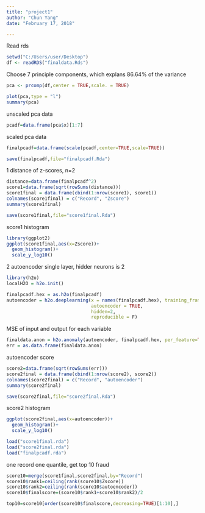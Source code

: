 ```yaml
---
title: "project1"
author: "Chun Yang"
date: "February 17, 2018"

---
```


Read rds
```r
setwd("C:/Users/user/Desktop")
df <- readRDS("finaldata.Rds")
```

Choose 7 principle components, which explans 86.64% of the variance
```r
pca <- prcomp(df,center = TRUE,scale. = TRUE) 
```

```r
plot(pca,type = "l")
summary(pca)
```

unscaled pca data
```r
pcadf=data.frame(pca$x)[1:7]
```

scaled pca data
```r
finalpcadf=data.frame(scale(pcadf,center=TRUE,scale=TRUE))
```

```r
save(finalpcadf,file="finalpcadf.Rda")
```

1 distance of z-scores, n=2
```r
distance=data.frame(finalpcadf^2)
score1=data.frame(sqrt(rowSums(distance)))
score1final = data.frame(cbind(1:nrow(score1), score1))
colnames(score1final) = c("Record", "Zscore")
summary(score1final)
```

```r
save(score1final,file="score1final.Rda")
```

score1 histogram
```r
library(ggplot2)
ggplot(score1final,aes(x=Zscore))+
  geom_histogram()+
  scale_y_log10()
```

2 autoencoder single layer, hidder neurons is 2
```r
library(h2o)
localH2O = h2o.init()

finalpcadf.hex = as.h2o(finalpcadf)
autoencoder = h2o.deeplearning(x = names(finalpcadf.hex), training_frame = finalpcadf.hex,
                               autoencoder = TRUE,
                               hidden=2,
                               reproducible = F)

```

MSE of input and output for each variable
```r
finaldata.anon = h2o.anomaly(autoencoder, finalpcadf.hex, per_feature=TRUE)
err = as.data.frame(finaldata.anon)
```

autoencoder score
```r
score2=data.frame(sqrt(rowSums(err)))
score2final = data.frame(cbind(1:nrow(score2), score2))
colnames(score2final) = c("Record", "autoencoder")
summary(score2final)
```

```r
save(score2final,file="score2final.Rda")
```

score2 histogram
```r
ggplot(score2final,aes(x=autoencoder))+
  geom_histogram()+
  scale_y_log10()
```

```r
load("score1final.rda")
load("score2final.rda")
load("finalpcadf.rda")
```


one record one quantile, get top 10 fraud
```r
score10=merge(score1final,score2final,by="Record")
score10$rank1=ceiling(rank(score10$Zscore))
score10$rank2=ceiling(rank(score10$autoencoder))
score10$finalscore=(score10$rank1+score10$rank2)/2
```

```r
top10=score10[order(score10$finalscore,decreasing=TRUE)[1:10],]
```


